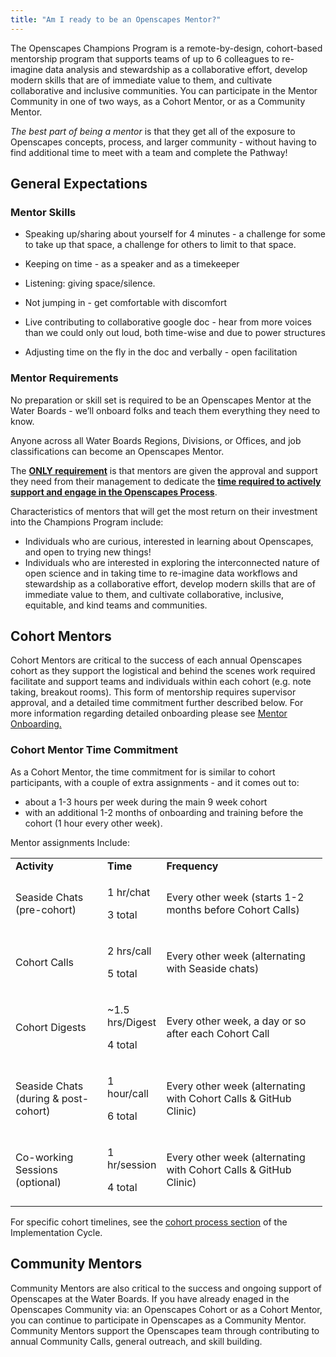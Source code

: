 ```yaml
---
title: "Am I ready to be an Openscapes Mentor?"
---
```


The Openscapes Champions Program is a remote-by-design, cohort-based mentorship program that supports teams of up to 6 colleagues to re-imagine data analysis and stewardship as a collaborative effort, develop modern skills that are of immediate value to them, and cultivate collaborative and inclusive communities. You can participate in the Mentor Community in one of two ways, as a Cohort Mentor, or as a Community Mentor.

*The best part of being a mentor* is that they get all of the exposure to Openscapes concepts, process, and larger community - without having to find additional time to meet with a team and complete the Pathway!

## General Expectations

### Mentor Skills

-   Speaking up/sharing about yourself for 4 minutes - a challenge for some to take up that space, a challenge for others to limit to that space.

-   Keeping on time - as a speaker and as a timekeeper

-   Listening: giving space/silence.

-   Not jumping in - get comfortable with discomfort

-   Live contributing to collaborative google doc - hear from more voices than we could only out loud, both time-wise and due to power structures

-   Adjusting time on the fly in the doc and verbally - open facilitation

### Mentor Requirements

No preparation or skill set is required to be an Openscapes Mentor at the Water Boards - we'll onboard folks and teach them everything they need to know.

Anyone across all Water Boards Regions, Divisions, or Offices, and job classifications can become an Openscapes Mentor.

The [**ONLY requirement**]{.underline} is that mentors are given the approval and support they need from their management to dedicate the [**time required to actively support and engage in the Openscapes Process**]{.underline}.

Characteristics of mentors that will get the most return on their investment into the Champions Program include:

-   Individuals who are curious, interested in learning about Openscapes, and open to trying new things!
-   Individuals who are interested in exploring the interconnected nature of open science and in taking time to re-imagine data workflows and stewardship as a collaborative effort, develop modern skills that are of immediate value to them, and cultivate collaborative, inclusive, equitable, and kind teams and communities.

## **Cohort Mentors** 

Cohort Mentors are critical to the success of each annual Openscapes cohort as they support the logistical and behind the scenes work required facilitate and support teams and individuals within each cohort (e.g. note taking, breakout rooms). This form of mentorship requires supervisor approval, and a detailed time commitment further described below. For more information regarding detailed onboarding please see [Mentor Onboarding.](https://cawaterboarddatacenter.github.io/swrcb-openscapes/mentors/mentor_onboarding.html)

### Cohort Mentor Time Commitment

As a Cohort Mentor, the time commitment for is similar to cohort participants, with a couple of extra assignments - and it comes out to:

-   about a 1-3 hours per week during the main 9 week cohort
-   with an additional 1-2 months of onboarding and training before the cohort (1 hour every other week).

Mentor assignments Include:

+--------------------------------------+------------------+------------------------------------------------------------------+
| **Activity**                         | **Time**         | **Frequency**                                                    |
+--------------------------------------+------------------+------------------------------------------------------------------+
| Seaside Chats (pre-cohort)           | 1 hr/chat        | Every other week (starts 1-2 months before Cohort Calls)         |
|                                      |                  |                                                                  |
|                                      | 3 total          |                                                                  |
+--------------------------------------+------------------+------------------------------------------------------------------+
| Cohort Calls                         | 2 hrs/call       | Every other week (alternating with Seaside chats)                |
|                                      |                  |                                                                  |
|                                      | 5 total          |                                                                  |
+--------------------------------------+------------------+------------------------------------------------------------------+
| Cohort Digests                       | \~1.5 hrs/Digest | Every other week, a day or so after each Cohort Call             |
|                                      |                  |                                                                  |
|                                      | 4 total          |                                                                  |
+--------------------------------------+------------------+------------------------------------------------------------------+
| Seaside Chats (during & post-cohort) | 1 hour/call      | Every other week (alternating with Cohort Calls & GitHub Clinic) |
|                                      |                  |                                                                  |
|                                      | 6 total          |                                                                  |
+--------------------------------------+------------------+------------------------------------------------------------------+
| Co-working Sessions (optional)       | 1 hr/session     | Every other week (alternating with Cohort Calls & GitHub Clinic) |
|                                      |                  |                                                                  |
|                                      | 4 total          |                                                                  |
+--------------------------------------+------------------+------------------------------------------------------------------+

For specific cohort timelines, see the [cohort process section](https://cawaterboarddatacenter.github.io/swrcb-openscapes/about_at_swrcb/implementation.html#cohort-process) of the Implementation Cycle.

## **Community Mentors** 

Community Mentors are also critical to the success and ongoing support of Openscapes at the Water Boards. If you have already enaged in the Openscapes Community via: an Openscapes Cohort or as a Cohort Mentor, you can continue to participate in Openscapes as a Community Mentor. Community Mentors support the Openscapes team through contributing to annual Community Calls, general outreach, and skill building.

## 
